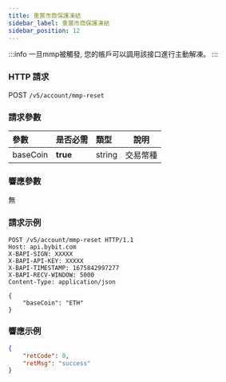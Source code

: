 ```yaml
---
title: 重置市商保護凍結
sidebar_label: 重置市商保護凍結
sidebar_position: 12
---
```


:::info
一旦mmp被觸發, 您的帳戶可以調用該接口進行主動解凍。
:::

### HTTP 請求
POST `/v5/account/mmp-reset`

### 請求參數
| 參數 | 是否必需 | 類型 | 說明|
|:----- |:-------|:-----|------ |
|baseCoin |**true** |string |交易幣種|

### 響應參數
無

### 請求示例
```http
POST /v5/account/mmp-reset HTTP/1.1
Host: api.bybit.com
X-BAPI-SIGN: XXXXX
X-BAPI-API-KEY: XXXXX
X-BAPI-TIMESTAMP: 1675842997277
X-BAPI-RECV-WINDOW: 5000
Content-Type: application/json

{
    "baseCoin": "ETH"
}
```

### 響應示例

```json
{
    "retCode": 0,
    "retMsg": "success"
}
```